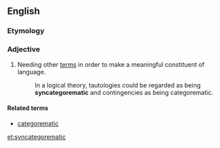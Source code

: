 ==English==
{{wikipedia|syncategorematic term}}
===Etymology===
{{prefix|syn|categorematic}}

===Adjective===
{{en-adj}}

# {{context|linguistics|of a term}} Needing other [[term]]s in order to make a meaningful constituent of language.
#: In a logical theory, tautologies could be regarded as being '''syncategorematic''' and contingencies as being categorematic. 

====Related terms====
* [[categorematic]]

[[et:syncategorematic]]